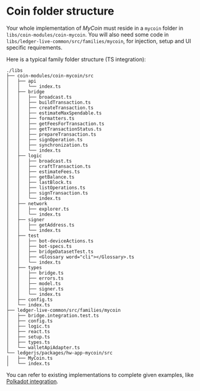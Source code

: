 
# Coin folder structure

Your whole implementation of <i>MyCoin</i> must reside in a `mycoin` folder in `libs/coin-modules/coin-mycoin`.
You will also need some code in `libs/ledger-live-common/src/families/mycoin`, for injection, setup and UI specific requirements.

Here is a typical family folder structure (TS integration):

```plaintext copy
./libs
├── coin-modules/coin-mycoin/src
│   ├── api
│   │   └── index.ts
│   ├── bridge
│   │   ├── broadcast.ts
│   │   ├── buildTransaction.ts
│   │   ├── createTransaction.ts
│   │   ├── estimateMaxSpendable.ts
│   │   ├── formatters.ts
│   │   ├── getFeesForTransaction.ts
│   │   ├── getTransactionStatus.ts
│   │   ├── prepareTransaction.ts
│   │   ├── signOperation.ts
│   │   ├── synchronization.ts
│   │   └── index.ts
│   ├── logic
│   │   ├── broadcast.ts
│   │   ├── craftTransaction.ts
│   │   ├── estimateFees.ts
│   │   ├── getBalance.ts
│   │   ├── lastBlock.ts
│   │   ├── listOperations.ts
│   │   ├── signTransaction.ts
│   │   └── index.ts
│   ├── network
│   │   ├── explorer.ts
│   │   └── index.ts
│   ├── signer
│   │   ├── getAddress.ts
│   │   └── index.ts
│   ├── test
│   │   ├── bot-deviceActions.ts
│   │   ├── bot-specs.ts
│   │   ├── bridgeDatasetTest.ts
│   │   ├── <Glossary word="cli"></Glossary>.ts
│   │   └── index.ts
│   ├── types
│   │   ├── bridge.ts
│   │   ├── errors.ts
│   │   ├── model.ts
│   │   ├── signer.ts
│   │   └── index.ts
│   ├── config.ts
│   └── index.ts
├── ledger-live-common/src/families/mycoin
│   ├── bridge.integration.test.ts
│   ├── config.ts
│   ├── logic.ts
│   ├── react.ts
│   ├── setup.ts
│   ├── types.ts
│   └── walletApiAdapter.ts
└── ledgerjs/packages/hw-app-mycoin/src
│   ├── MyCoin.ts
│   └── index.ts
```

<Callout type="info" emoji="ℹ️">
    You can refer to existing implementations to complete given examples, like <a href='https://github.com/LedgerHQ/ledger-live/tree/develop/libs/ledger-live-common/src/families/polkadot'>Polkadot integration</a>.
</Callout>